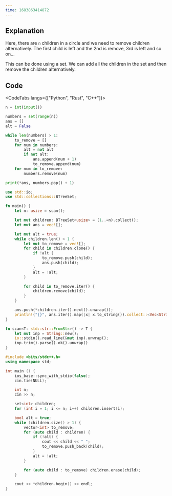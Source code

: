 ```yaml
---
time: 1683863414872
---
```


## Explanation



Here, there are `n` children in a circle and we need to remove children alternatively. The first child is left and the 2nd is remove, 3rd is left and so on... 



This can be done using a set. We can add all the children in the set and then remove the children alternatively.

## Code



<CodeTabs langs={["Python", "Rust", "C++"]}>

```python
n = int(input())

numbers = set(range(n))
ans = []
alt = False

while len(numbers) > 1:
    to_remove = []
    for num in numbers:
        alt = not alt
        if not alt:
            ans.append(num + 1)
            to_remove.append(num)
    for num in to_remove:
        numbers.remove(num)

print(*ans, numbers.pop() + 1)
```

```rust
use std::io;
use std::collections::BTreeSet;

fn main() {
    let n: usize = scan();

    let mut children: BTreeSet<usize> = (1..=n).collect();
    let mut ans = vec![];

    let mut alt = true;
    while children.len() > 1 {
        let mut to_remove = vec![];
        for child in children.clone() {
            if !alt {
                to_remove.push(child);
                ans.push(child);
            }
            alt = !alt;
        }

        for child in to_remove.iter() {
            children.remove(child);
        }
    }

    ans.push(*children.iter().next().unwrap());
    println!("{}", ans.iter().map(|x| x.to_string()).collect::<Vec<String>>().join(" "));
}

fn scan<T: std::str::FromStr>() -> T {
    let mut inp = String::new();
    io::stdin().read_line(&mut inp).unwrap();
    inp.trim().parse().ok().unwrap()
}
```

```cpp
#include <bits/stdc++.h>
using namespace std;

int main () {
    ios_base::sync_with_stdio(false);
    cin.tie(NULL);

    int n;
    cin >> n;

    set<int> children;
    for (int i = 1; i <= n; i++) children.insert(i);

    bool alt = true;
    while (children.size() > 1) {
        vector<int> to_remove;
        for (auto child : children) {
            if (!alt) {
                cout << child << " ";
                to_remove.push_back(child);
            }
            alt = !alt;
        }

        for (auto child : to_remove) children.erase(child);
    }

    cout << *children.begin() << endl;
}
```

</CodeTabs>
